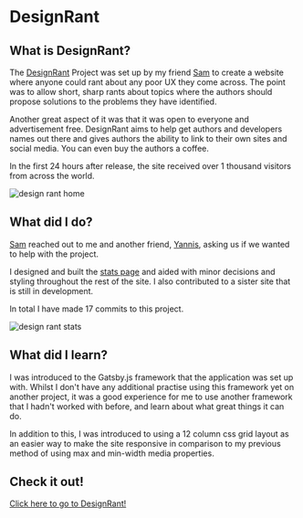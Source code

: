 # DesignRant

## What is DesignRant?

The [DesignRant](https://designrant.app) Project was set up by my friend [Sam](https://sld.codes) to create a website where anyone could rant about any poor UX they come across. The point was to allow short, sharp rants about topics where the authors should propose solutions to the problems they have identified.

Another great aspect of it was that it was open to everyone and advertisement free. DesignRant aims to help get authors and developers names out there and gives authors the ability to link to their own sites and social media. You can even buy the authors a coffee.

In the first 24 hours after release, the site received over 1 thousand visitors from across the world.

<img
  src="/images/projects/designrant-home.png"
  alt="design rant home"
  className="project-inner-image"
/>

## What did I do?

[Sam](https://sld.codes) reached out to me and another friend, [Yannis](https://yannispanagis.com/), asking us if we wanted to help with the project.

I designed and built the [stats page](https://designrant.app/stats) and aided with minor decisions and styling throughout the rest of the site. I also contributed to a sister site that is still in development.

In total I have made 17 commits to this project.

<img
  src="/images/projects/designrant-stats.png"
  alt="design rant stats"
  className="project-inner-image"
/>

## What did I learn?

I was introduced to the Gatsby.js framework that the application was set up with. Whilst I don't have any additional practise using this framework yet on another project, it was a good experience for me to use another framework that I hadn't worked with before, and learn about what great things it can do.

In addition to this, I was introduced to using a 12 column css grid layout as an easier way to make the site responsive in comparison to my previous method of using max and min-width media properties.

## Check it out!

[Click here to go to DesignRant!](https://designrant.app)
